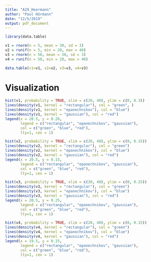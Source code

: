 ```yaml
---
title: "A29_Hoermann"
author: "Paul Hörmann"
date: "12/5/2019"
output: pdf_document
---
```

```r
library(data.table)
```

```r
v1 = rnorm(n = 5, mean = 30, sd = 3)
v2 = runif(n = 5, min = 20, max = 40)
v3 = rnorm(n = 50, mean = 30, sd = 3)
v4 = runif(n = 50, min = 20, max = 40)
```
```r
data.table(v1=v1, v2=v2, v3=v3, v4=v3)
```


# Visualization
```r
hist(v1, probability = TRUE, xlim = c(20, 40), ylim = c(0, 0.3))
lines(density(v1, kernel = "rectangular"), col = "green", )
lines(density(v1, kernel = "epanechnikov"), col = "blue")
lines(density(v1, kernel = "gaussian"), col = "red")
legend(x = 20.5, y = 0.28,
       legend = c("rectangular", "epanechnikov", "gaussian"),
       col = c("green", "blue", "red"),
       lty=1, cex = 1)
```

```r
hist(v2, probability = TRUE, xlim = c(20, 40), ylim = c(0, 0.15))
lines(density(v2, kernel = "rectangular"), col = "green")
lines(density(v2, kernel = "epanechnikov"), col = "blue")
lines(density(v2, kernel = "gaussian"), col = "red")
legend(x = 20.5, y = 0.15,
       legend = c("rectangular", "epanechnikov", "gaussian"),
       col = c("green", "blue", "red"),
       lty=1, cex = 1)
```
```r
hist(v3, probability = TRUE, xlim = c(20, 40), ylim = c(0, 0.25))
lines(density(v3, kernel = "rectangular"), col = "green")
lines(density(v3, kernel = "epanechnikov"), col = "blue")
lines(density(v3, kernel = "gaussian"), col = "red")
legend(x = 20.5, y = 0.25,
       legend = c("rectangular", "epanechnikov", "gaussian"),
       col = c("green", "blue", "red"),
       lty=1, cex = 1)
```
```r
hist(v4, probability = TRUE, xlim = c(20, 40), ylim = c(0, 0.15))
lines(density(v4, kernel = "rectangular"), col = "green")
lines(density(v4, kernel = "epanechnikov"), col = "blue")
lines(density(v4, kernel = "gaussian"), col = "red")
legend(x = 19.5, y = 0.15,
       legend = c("rectangular", "epanechnikov", "gaussian"),
       col = c("green", "blue", "red"),
       lty=1, cex = 1)
```